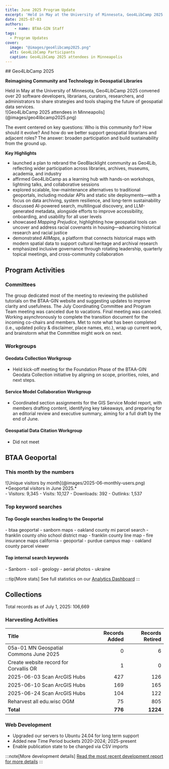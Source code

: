 ```yaml
---
title: June 2025 Program Update
excerpt: 'Held in May at the University of Minnesota, Geo4LibCamp 2025 convened over 20 software developers, librarians, curators, researchers, and administrators to share strategies and tools shaping the future of geospatial data services.'
date: 2025-07-03
authors:
    - name: BTAA-GIN Staff
tags:
  - Program Updates
cover:
  image: "@images/geo4libcamp2025.png"
  alt: Geo4LibCamp Participants
  caption: Geo4LibCamp 2025 attendees in Minneapolis
---
```


<div class="monthly-highlight">
## Geo4LibCamp 2025

**Reimagining Community and Technology in Geospatial Libraries**

<TwoThirdsLayout>
  <div slot="right">
Held in May at the University of Minnesota, Geo4LibCamp 2025 convened over 20 software developers, librarians, curators, researchers, and administrators to share strategies and tools shaping the future of geospatial data services.
  </div>

  <div slot="left">
![Geo4LibCamp 2025 attendees in Minneapolis](@images/geo4libcamp2025.png)
  </div>
</TwoThirdsLayout>

 The event centered on key questions: Who is this community for? How should it evolve? And how do we better support geospatial librarians and adjacent roles? The answer: broaden participation and build sustainability from the ground up.

**Key Highlights**

- launched a plan to rebrand the GeoBlacklight community as Geo4Lib, reflecting wider participation across libraries, archives, museums, academia, and industry
- affirmed Geo4LibCamp as a learning hub with hands-on workshops, lightning talks, and collaborative sessions
- explored scalable, low-maintenance alternatives to traditional geoportals, including modular APIs and static site deployments—with a focus on data archiving, system resilience, and long-term sustainability
- discussed AI-powered search, multilingual discovery, and LLM-generated metadata, alongside efforts to improve accessibility, onboarding, and usability for all user levels
- showcased <em>Mapping Prejudice</em>, highlighting how geospatial tools can uncover and address racial covenants in housing—advancing historical research and racial justice
- demonstrated <em>AllMaps</em>, a platform that connects historical maps with modern spatial data to support cultural heritage and archival research
- emphasized inclusive governance through rotating leadership, quarterly topical meetings, and cross-community collaboration
</div>

## Program Activities

### Committees

<CardGrid>
  <Card title="Community Engagement">
	The group dedicated most of the meeting to reviewing the published tutorials on the BTAA-GIN website and suggesting updates to improve clarity and usefulness.
  </Card>

  <Card title="Coordination">
  	The July Coordinating Committee and Program Team meeting was canceled due to vacations.
  </Card>

  <Card title="Knowledge">
	Final meeting was canceled. Working asynchronously to complete the transition document for the incoming co-chairs and members.
  </Card>

  <Card title="TECHnology">
    Met to note what has been completed (i.e., updated policy & disclaimer, place names, etc.), wrap up current work, and brainstorm what the Committee might work on next.
  </Card>
</CardGrid>

### Workgroups

<Card>

#### Geodata Collection Workgroup

* Held kick-off meeting for the Foundation Phase of the BTAA-GIN Geodata Collection initiative by aligning on scope, priorities, roles, and next steps.

#### Service Model Collaboration Workgroup

* Coordinated section assignments for the GIS Service Model report, with members drafting content, identifying key takeaways, and preparing for an editorial review and executive summary, aiming for a full draft by the end of June.

#### Geospatial Data Citation Workgroup

* Did not meet

</Card>

## BTAA Geoportal

### This month by the numbers

<TwoThirdsLayout>
  <div slot="left">
  ![Unique visitors by month](@images/2025-06-monthly-users.png)
  *Geoportal visitors in June 2025.*
  </div>

  <div slot="right">
  <div class="compact-list">
	- Visitors: 9,345
	- Visits: 10,127
	- Downloads: 392
	- Outlinks: 1,537
  </div>
  </div>
</TwoThirdsLayout>

### Top keyword searches

#### Top Google searches leading to the Geoportal
<ChipList class="not-content">
- btaa geoportal
- sanborn maps
- oakland county mi parcel search
- franklin county ohio school district map
- franklin county line map
- fire insurance maps california
- geoportal
- purdue campus map
- oakland county parcel viewer
</ChipList>

#### Top internal search keywords
<ChipList class="not-content">
- Sanborn
- soil
- geology
- aerial photos
- ukraine
</ChipList>


:::tip[More stats]
See full statistics on our [Analytics Dashboard](https://tableau.umn.edu/t/UL/views/BTAAGeoportalusageMatomo/Monthlycharts?%3Aembed=y&%3AisGuestRedirectFromVizportal=y)
:::

## Collections

<p class="records-total">Total records as of July 1, 2025: 106,669</p>

### Harvesting Activities

| Title | Records Added | Records Retired |
|:--|--:|--:|
| 05a-01 MN Geospatial Commons June 2025 | 0 | 6 |
| Create website record for Corvallis OR | 1 | 0 |
| 2025-06-03 Scan ArcGIS Hubs | 427 | 126 |
| 2025-06-10 Scan ArcGIS Hubs | 169 | 165 |
| 2025-06-24 Scan ArcGIS Hubs | 104 | 122 |
| Reharvest all edu.wisc OGM | 75 | 805 |
| **Total** | **776** | **1224** |

### Web Development

* Upgraded our servers to Ubuntu 24.04 for long term support
* Added new Time Period buckets 2020-2024; 2025-present
* Enable publication state to be changed via CSV imports

:::note[More development details]
[Read the most recent development report for more details](https://docs.google.com/document/d/19sSRPXlRzI-dF-fMAbF44S1NBFgVYX23F-gS6-Ikuqc/edit?usp=sharing)
:::
